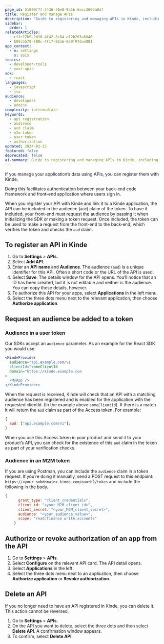 ```yaml
---
page_id: 51899f7f-3436-46e0-9a1b-6ecc3603a0df
title: Register and manage APIs
description: "Guide to registering and managing APIs in Kinde, including audience configuration and authorization setup"
sidebar:
  order: 1
relatedArticles:
  - cffc17b9-2d10-4f42-8c84-a12b263a6040
  - b98cb579-f80c-4f17-92a6-059f976ae081
app_context:
  - m: settings
    s: apis
topics:
  - developer-tools
  - your-apis
sdk:
  - react
languages:
  - javascript
  - jsx
audience:
  - developers
  - admins
complexity: intermediate
keywords:
  - api registration
  - audience
  - aud claim
  - m2m token
  - user token
  - authorization
updated: 2024-01-15
featured: false
deprecated: false
ai-summary: Guide to registering and managing APIs in Kinde, including audience configuration and authorization setup
---
```


If you manage your application’s data using APIs, you can register them with Kinde.

Doing this facilitates authentication between your back-end code framework and front-end application where users sign in.

When you register your API with Kinde and link it to a Kinde application, the API can be included in the audience (`aud`) claim of the token. To have it included, your front-end must request the audience by passing it when initializing the SDK or making a token request. Once included, the token can be used to make a request from the front-end to the back-end, which verifies the token and checks the `aud` claim.


## To register an API in Kinde

1. Go to **Settings** > **APIs**.
2. Select **Add API**.
3. Enter an **API name** and **Audience**. The audience (`aud`) is a unique identifier for this API. Often a short code or the URL of the API is used.
4. Select **Save**. The details window for the API opens. You’ll notice that an ID has been created, but it is not editable and neither is the audience. You can copy these details, however.
5. To authorize this API for your apps, select **Applications** in the left menu.
6. Select the three dots menu next to the relevant application, then choose **Authorize application**.

## Request an audience be added to a token

### Audience in a user token

Our SDKs accept an `audience` parameter. As an example for the React SDK you would use:

```jsx
<KindeProvider
  audience="api.example.com/v1
  clientId="someClientId
  domain="https://kinde.example.com
>
  <MyApp />
</KindeProvider>
```

When the request is received, Kinde will check that an API with a matching audience has been registered and is enabled for the application with the requested clientId. (In the example above `someClientId`). If there is a match it will return the `aud` claim as part of the Access token. For example:

```jsx
{
  aud: ["api.example.com/v1"];
}
```

When you use this Access token in your product and send it to your product’s API, you can check for the existence of this `aud` claim in the token as part of your verification checks.

### Audience in an M2M token

If you are using Postman, you can include the `audience` claim in a token request. If you’re doing it manually, send a POST request to this endpoint: `https://<your_subdomain>.kinde.com/oauth2/token` and include the following in the body.

```jsx
{
      grant_type: "client_credentials",
      client_id: "<your_M2M_client_id>",
      client_secret: "<your_M2M_client_secret>",
      audience: "<your_audience_value>",
      scope: "read:finance write:accounts"
    }
```

## Authorize or revoke authorization of an app from the API

1. Go to **Settings** > **APIs**.
2. Select **Configure** on the relevant API card. The API detail opens.
3. Select **Applications** in the left.
4. Select the three dots menu next to an application, then choose **Authorize application** or **Revoke authiorization**.

## Delete an API

If you no longer need to have an API registered in Kinde, you can delete it. This action cannot be reversed.

1. Go to **Settings** > **APIs**.
2. On the API you want to delete, select the three dots and then select **Delete API**. A confirmation window appears.
3. To confirm, select **Delete API**.
